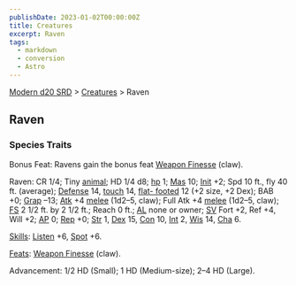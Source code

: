 ```yaml
---
publishDate: 2023-01-02T00:00:00Z
title: Creatures
excerpt: Raven
tags:
  - markdown
  - conversion
  - Astro
---
```


[Modern d20 SRD](/#modernD20) > [Creatures](modern-d20-srd-creatures-index) > Raven

## Raven

### Species Traits

Bonus Feat: Ravens gain the bonus feat [Weapon Finesse](modern-d20-srd-feats-weapon-finesse) (claw).

Raven: CR 1/4; Tiny [animal](modern-d20-srd-creature-types-animal); HD 1/4 d8;
[hp](modern-d20-srd-combat-hit-points) 1; [Mas](modern-d20-srd-creatures-creature-overview) 10; [Init](modern-d20-srd-combat-initiative) +2; Spd 10
ft., fly 40 ft. (average); [Defense](modern-d20-srd-combat-defense) 14,
[touch](modern-d20-srd-combat-attack-actions) 14, [flat- footed](modern-d20-srd-combat-surprise) 12 (+2 size, +2 Dex); BAB +0;
[Grap](modern-d20-srd-combat-grapple) –13; [Atk](modern-d20-srd-combat-attack-roll) +4 [melee](modern-d20-srd-combat-attack-roll) (1d2–5, claw); Full Atk +4
[melee](modern-d20-srd-combat-attack-roll) (1d2–5, claw); [FS](modern-d20-srd-creatures-creature-overview) 2 1/2 ft. by 2 1/2 ft.; Reach 0 ft.;
[AL](modern-d20-srd-basics-allegiances) none or owner; [SV](modern-d20-srd-basics-saving-throws) Fort +2, Ref +4, Will +2; [AP](modern-d20-srd-creatures-creature-overview) 0; [Rep](modern-d20-srd-creatures-creature-overview) +0;
[Str](modern-d20-srd-basics-ability-scores) 1, [Dex](modern-d20-srd-basics-ability-scores) 15, [Con](modern-d20-srd-basics-ability-scores) 10,
[Int](modern-d20-srd-basics-ability-scores) 2, [Wis](modern-d20-srd-basics-ability-scores) 14, [Cha](modern-d20-srd-basics-ability-scores) 6.

[Skills](modern-d20-srd-skills-index): [Listen](modern-d20-srd-skills-listen)
+6, [Spot](modern-d20-srd-skills-spot) +6.

[Feats](modern-d20-srd-feats-index): [Weapon Finesse](modern-d20-srd-feats-weapon-finesse) (claw).

Advancement: 1/2 HD (Small); 1 HD (Medium-size); 2–4 HD (Large).


